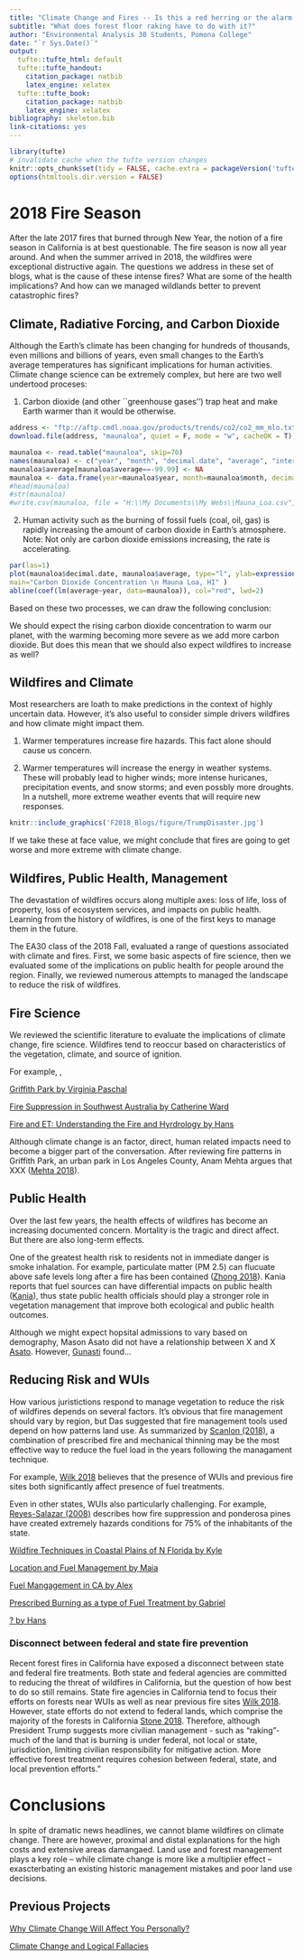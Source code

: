 ```yaml
---
title: "Climate Change and Fires -- Is this a red herring or the alarm alarmists have been warning about?"
subtitle: "What does forest floor raking have to do with it?"
author: "Environmental Analysis 30 Students, Pomona College"
date: "`r Sys.Date()`"
output:
  tufte::tufte_html: default
  tufte::tufte_handout:
    citation_package: natbib
    latex_engine: xelatex
  tufte::tufte_book:
    citation_package: natbib
    latex_engine: xelatex
bibliography: skeleton.bib
link-citations: yes
---
```


```r
library(tufte)
# invalidate cache when the tufte version changes
knitr::opts_chunk$set(tidy = FALSE, cache.extra = packageVersion('tufte'))
options(htmltools.dir.version = FALSE)
```
# 2018 Fire Season

After the late 2017 fires that burned through New Year, the notion of a fire season in California is at best questionable. The fire season is now all year around. And when the summer arrived in 2018, the wildfires were exceptional distructive again. The questions we address in these set of blogs, what is the cause of these intense fires? What are some of the health implications? And how can we managed wildlands better to prevent catastrophic fires?

## Climate, Radiative Forcing, and Carbon Dioxide

Although the Earth's climate has been changing for hundreds of thousands, even millions and billions of years, even small changes to the Earth's average temperatures has significant implications for human activities. Climate change science can be extremely complex, but here are two well undertood proceses: 

1) Carbon dioxide (and other ``greenhouse gases'') trap heat and make Earth warmer than it would be otherwise.

```r
address <- "ftp://aftp.cmdl.noaa.gov/products/trends/co2/co2_mm_mlo.txt"
download.file(address, "maunaloa", quiet = F, mode = "w", cacheOK = T)

maunaloa <- read.table("maunaloa", skip=70)
names(maunaloa) <- c("year", "month", "decimal.date", "average", "interpolated", "trend", "days")
maunaloa$average[maunaloa$average==-99.99] <- NA
maunaloa <- data.frame(year=maunaloa$year, month=maunaloa$month, decimal.date=maunaloa$decimal.date, average=maunaloa$average)
#head(maunaloa)
#str(maunaloa)
#write.csv(maunaloa, file = "H:\\My Documents\\My Webs\\Mauna_Loa.csv", eol = "\n", row.names = F)
```

2) Human activity such as the burning of fossil fuels (coal, oil, gas) is rapidly increasing the amount of carbon dioxide in Earth’s atmosphere. Note: Not only are carbon dioxide emissions increasing, the rate is accelerating. 

```r
par(las=1)
plot(maunaloa$decimal.date, maunaloa$average, type="l", ylab=expression(CO[2]*~ "(ppm)"), xlab="Year", 
main="Carbon Dioxide Concentration \n Mauna Loa, HI" )
abline(coef(lm(average~year, data=maunaloa)), col="red", lwd=2)
```

Based on these two processes, we can draw the following conclusion:

We should expect the rising carbon dioxide concentration to warm our planet, with the warming becoming more severe as we add more carbon dioxide. But does this mean that we should also expect wildfires to increase as well?

## Wildfires and Climate

Most researchers are loath to make predictions in the context of highly uncertain data. However, it's also useful to consider simple drivers wildfires and how climate might impact them. 

1. Warmer temperatures increase fire hazards. This fact alone should cause us concern. 

2. Warmer temperatures will increase the energy in weather systems. These will probably lead to higher winds; more intense huricanes, precipitation events, and snow storms; and even possbly more droughts. In a nutshell, more extreme weather events that will require new responses. 

```r
knitr::include_graphics('F2018_Blogs/figure/TrumpDisaster.jpg')
```


If we take these at face value, we might conclude that fires are going to get worse and more extreme with climate change.

## Wildfires, Public Health, Management

The devastation of wildfires occurs along multiple axes: loss of life, loss of property, loss of ecosystem services, and impacts on public health. Learning from the history of wildfires, is one of the first keys to manage them in the future. 

The EA30 class of the 2018 Fall, evaluated a range of questions associated with climate and fires. First, we some basic aspects of fire science, then we evaluated some of the implications on public health for people around the region. Finally, we reviewed numerous attempts to managed the landscape to reduce the risk of wildfires. 

## Fire Science

We reviewed the scientific literature to evaluate the implications of climate change, fire science. Wildfires tend to reoccur based on characteristics of the vegetation, climate, and source of ignition. 



For example, , 

[Griffith Park by Virginia Paschal](F2018_Blogs/Paschal.html)

[Fire Suppression in Southwest Australia by Catherine Ward](F2018_Blogs/Ward.html)

[Fire and ET: Understanding the Fire and Hyrdrology by Hans](F2018_Blogs/Zhou.html)




Although climate change is an factor, direct, human related impacts need to become a bigger part of the conversation. After reviewing fire patterns in Griffith Park, an urban park in Los Angeles County, Anam Mehta argues that XXX ([Mehta 2018](F2018_Blogs/Mehta.html)). 

## Public Health

Over the last few years, the health effects of wildfires has become an increasing documented concern. Mortality is the tragic and direct affect.  But there are also long-term effects. 

One of the greatest health risk to residents not in immediate danger is smoke inhalation. For example, particulate matter (PM 2.5) can flucuate above safe levels long after a fire has been contained ([Zhong 2018](F2018_Blogs/Zhong/Zhong.html)). Kania reports that fuel sources can have differential impacts on public health ([Kania](F2018_Blogs/Kania.html)), thus state public health officials should play a stronger role in vegetation management that improve both ecological and public health outcomes. 

Although we might expect hopsital admissions to vary based on demography, Mason Asato did not have a relationship between X and X [Asato](F2018_Blogs/Asato/Asato.html). However, [Gunasti](F2018_Blogs/Gunasti.html) found...

## Reducing Risk and WUIs

How various juristictions respond to manage vegetation to reduce the risk of wildfires depends on several factors. It's obvious that fire management should vary by region, but Das suggested that fire management tools used depend on how patterns land use. As summarized by [Scanlon (2018)](F2018_Blogs/Scanlon.html), a combination of prescribed fire and mechanical thinning may be the most effective way to reduce the fuel load in the years following the managament technique.

For example, [Wilk 2018](F2018_Blogs/Wilk.html) believes that the presence of WUIs and previous fire sites both significantly affect presence of fuel treatments.

Even in other states, WUIs also particularly challenging. For example, [Reyes-Salazar (2008)](F2018_Blogs/Reyes.html) describes how fire suppression and ponderosa pines have created extremely hazards conditions for 75% of the inhabitants of the state.



[Wildfire Techniques in Coastal Plains of N Florida by Kyle](F2018_Blogs/Lenhart-Wees.html)

[Location and Fuel Management by Maia](F2018_Blogs/Pauley.html)

[Fuel Mangagement in CA by Alex](F2018_Blogs/Dykens-Hodapp.html)



[Prescribed Burning as a type of Fuel Treatment by Gabriel](F2018_Blogs/Das.html)

[? by Hans](F2018_Blogs/Zhou.html)

### Disconnect between federal and state fire prevention

Recent forest fires in California have exposed a disconnect between state and federal fire treatments.  Both state and federal agencies are committed to reducing the threat of wildfires in California, but the question of how best to do so still remains. State fire agencies in California tend to focus their efforts on forests near WUIs as well as near previous fire sites [Wilk 2018](F2018_Blogs/Wilk.html). However, state efforts do not extend to federal lands, which comprise the majority of the forests in California [Stone  2018](F2018_Blogs/Stone.html). Therefore, although President Trump suggests more civilian management - such as “raking”-much of the land that is burning is under federal, not local or state, jurisdiction, limiting civilian responsibility for mitigative action. More effective forest treatment requires cohesion between federal, state, and local prevention efforts."

# Conclusions

In spite of dramatic news headlines, we cannot blame wildfires on climate change. There are however, proximal and distal explanations for the high costs and extensive areas damangaed. Land use and forest management plays a key role -- while climate change is more like a multiplier effect -- exascterbating an existing historic management mistakes and poor land use decisions. 


## Previous Projects

[Why Climate Change Will Affect You Personally?](Index_2017F.html)

[Climate Change and Logical Fallacies](Index_2017S.html)
